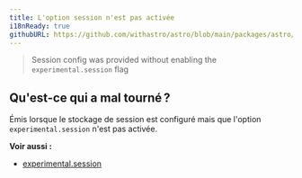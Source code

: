 ```yaml
---
title: L'option session n'est pas activée
i18nReady: true
githubURL: https://github.com/withastro/astro/blob/main/packages/astro/src/core/errors/errors-data.ts
---
```


> Session config was provided without enabling the `experimental.session` flag

## Qu'est-ce qui a mal tourné ?
Émis lorsque le stockage de session est configuré mais que l'option `experimental.session` n'est pas activée.

**Voir aussi :**
-  [experimental.session](/fr/reference/experimental-flags/sessions/)
